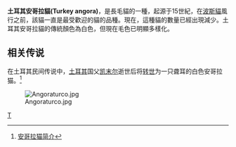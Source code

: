 {{Infobox Catbreed
<!-- Put article text AFTER this infobox markup. -->
<!-- see http://en.wikipedia.org/wiki/Template:Infobox_Catbreed for more info.-->
| name          = 土耳其安哥拉貓
| image         = White Odd-eyed Turkish Angora Cat.jpg
| imagecaption  = 一只[[異眼貓|虹膜異色症]]的土耳其安哥拉貓
| altname       = 安哥拉貓
| nickname      =
| country       = {{flagicon|TUR}}[[土耳其|土耳其]]
| notrecognized =
| extinct       =
| cfastd        = https://web.archive.org/web/20040606153535/http://www.cfainc.org/breeds/profiles/turkish-angora.html
| fifestd       = http://www1.fifeweb.org/dnld/std/TUA.pdf
| ticastd=http://tica.org/public/breeds/ta/intro.php
| gccfstd       =
| aacestd       =
| acfastd       = https://web.archive.org/web/20040417124506/http://www.acfacat.com/breeds/standards/turkishangorastd.html
| acfstd        =
| ccastd        = https://web.archive.org/web/20040417161056/http://www.cca-afc.com/turkishd.html
| otherstd      =
| note          = 
|}}
'''土耳其安哥拉貓(Turkey angora)'''，是長毛貓的一種，起源于15世紀，在[[波斯貓|波斯貓]]風行之前，該貓一直是最受歡迎的貓的品種。現在，這種貓的數量已經出現減少。土耳其安哥拉貓的傳統顏色為白色，但現在毛色已明顯多樣化。

==相关传说==
在土耳其民间传说中，[[土耳其|土耳其]]国父[[凯末尔|凯末尔]]逝世后将[[转世|转世]]为一只聋耳的白色安哥拉猫。<ref>[http://www.wellpad.com/tradeinfo/info.asp?info_id=150169 安哥拉猫简介]{{dead link|date=2017年12月 |bot=InternetArchiveBot |fix-attempted=yes }}</ref>



[[File:Angoraturco.jpg|thumb]]
<references/>

{{家猫}}

[[Category:貓品種|T]]
